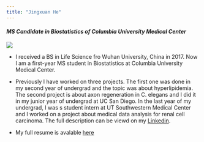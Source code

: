 ```yaml
---
title: "Jingxuan He"
---
```


#### *MS Candidate in Biostatistics of Columbia University Medical Center*

<img src="images/foto.jpeg" style="width:85%, height:60%">

- I received a BS in Life Science fro Wuhan University, China in 2017. Now I am a first-year MS student in Biostatistics at Columbia University Medical Center.

- Previously I have worked on three projects. The first one was done in my second year of undergrad and the topic was about hyperlipidemia. The second project is about axon regeneration in C. elegans and I did it in my junior year of undergrad at UC San Diego. In the last year of my undergrad, I was s student intern at UT Southwestern Medical Center and I worked on a project about medical data analysis for renal cell carcinoma. The full description can be viewd on my [Linkedin](https://www.linkedin.com/in/jingxuanh/).

- My full resume is avalable [here](https://jingxuanh.github.io/about.html)